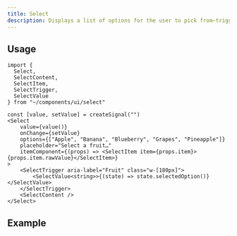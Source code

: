 ```yaml
---
title: Select
description: Displays a list of options for the user to pick from—triggered by a button.
---
```



## Usage

```
import {
  Select,
  SelectContent,
  SelectItem,
  SelectTrigger,
  SelectValue
} from "~/components/ui/select"
```

```
const [value, setValue] = createSignal("")
<Select
    value={value()}
    onChange={setValue}
    options={["Apple", "Banana", "Blueberry", "Grapes", "Pineapple"]}
    placeholder="Select a fruit…"
    itemComponent={(props) => <SelectItem item={props.item}>{props.item.rawValue}</SelectItem>}
>
    <SelectTrigger aria-label="Fruit" class="w-[180px]">
        <SelectValue<string>>{(state) => state.selectedOption()}</SelectValue>
    </SelectTrigger>
    <SelectContent />
</Select>
```

## Example

<SelectDemo client:load />
